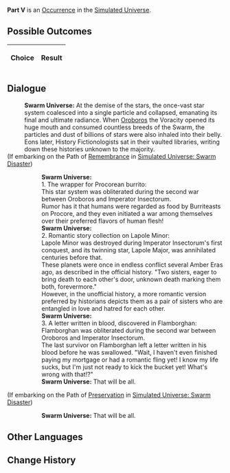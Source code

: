 {{Simulated Universe Event Infobox
|title         = Part V
|image         = 3.png
|type          =
|domains_su    = 
|domains_ext   = 
|domains_swarm = 
|domains_gng   = 
|requirements  =
|prev          = 
|next          = 
|indexRewards  =
|characters    = Oroboros
}}
'''Part V''' is an [[Simulated Universe/Occurrence|Occurrence]] in the [[Simulated Universe]].

==Possible Outcomes==
{| class="article-table"
!Choice
!Result

|}

<!--
==Gameplay Notes==

-->
==Dialogue==
{{Dialogue Start}}
:'''Swarm Universe:''' At the demise of the stars, the once-vast star system coalesced into a single particle and collapsed, emanating its final and ultimate radiance. When [[Oroboros]] the Voracity opened its huge mouth and consumed countless breeds of the Swarm, the particles and dust of billions of stars were also inhaled into their belly. Eons later, History Fictionologists sat in their vaulted libraries, writing down these histories unknown to the majority.
;(If embarking on the Path of [[Simulated Universe/Paths#Remembrance|Remembrance]] in [[Simulated Universe: Swarm Disaster]])
:{{SU Special Dialogue|Remembrance|Flip through.|But the author is a History Fictionologist named Red-Nosed Old-Timer. Their reliability is unverifiable.}}
::'''Swarm Universe:''' <br />1. The wrapper for Procorean burrito:<br />This star system was obliterated during the second war between Oroboros and Imperator Insectorum.<br />Rumor has it that humans were regarded as food by Burriteasts on Procore, and they even initiated a war among themselves over their preferred flavors of human flesh!
::'''Swarm Universe:''' <br />2. Romantic story collection on Lapole Minor:<br />Lapole Minor was destroyed during Imperator Insectorum's first conquest, and its twinning star, Lapole Major, was annihilated centuries before that.<br />These planets were once in endless conflict several Amber Eras ago, as described in the official history. "Two sisters, eager to bring death to each other's door, unknown death marking them both, forevermore."<br />However, in the unofficial history, a more romantic version preferred by historians depicts them as a pair of sisters who are entangled in love and hatred for each other.
::'''Swarm Universe:''' <br />3. A letter written in blood, discovered in Flamborghan:<br />Flamborghan was obliterated during the second war between Oroboros and Imperator Insectorum.<br />The last survivor on Flamborghan left a letter written in his blood before he was swallowed. "Wait, I haven't even finished paying my mortgage or had a romantic fling yet! I know my life sucks, but I'm just not ready to kick the bucket yet! What's wrong with that!?"
::'''Swarm Universe:''' That will be all.
;(If embarking on the Path of [[Simulated Universe/Paths#Preservation|Preservation]] in [[Simulated Universe: Swarm Disaster]])
:{{SU Special Dialogue|Preservation|Not looking through.|Who would read something a History Fictionologist wrote?}}
::'''Swarm Universe:''' That will be all.
{{Dialogue End}}

==Other Languages==
{{Other Languages
|en   = Part V
|zhs  = 其五
|zht  = 其五
|ja   = その5
|ko   = V
|es   = Parte V
|fr   = Partie&nbsp;V
|ru   = V
|th   = ตอน 5
|vi   = Phần 5
|de   = Teil 5
|id   = Bagian V
|pt   = Parte V
}}

==Change History==
{{Change History|<!--unknown-->}}

